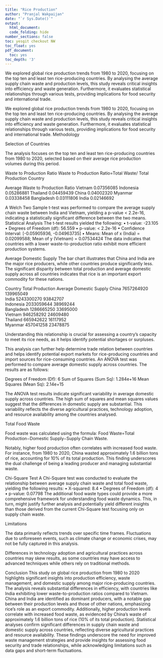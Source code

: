 ```yaml
---
title: "Rice Production"
author: "Pranjal Wakpaijan"
date: "`r Sys.Date()`"
output:
  html_document:
  code_folding: hide
number_sections: false
toc: yesgit checkout NW
toc_float: yes
pdf_document:
  toc: yes
toc_depth: '3'
---
```


We explored global rice production trends from 1980 to 2020, focusing on the top ten and least ten rice-producing countries. By analysing the average supply chain waste and production levels, this study reveals critical insights into efficiency and waste generation. Furthermore, it evaluates statistical relationships through various tests, providing implications for food security and international trade.


We explored global rice production trends from 1980 to 2020, focusing on the top ten and least ten rice-producing countries. By analysing the average supply chain waste and production levels, this study reveals critical insights into efficiency and waste generation. Furthermore, it evaluates statistical relationships through various tests, providing implications for food security and international trade.
Methodology

Selection of Countries

The analysis focuses on the top ten and least ten rice-producing countries from 1980 to 2020, selected based on their average rice production volumes during this period.

Waste to Production Ratio
Waste to Production Ratio=Total Waste/ Total Production
Country

Average Waste to Production Ratio
Vietnam	0.07356085
Indonesia	0.05286881
Thailand	0.04459439
China	0.04002320
Myanmar	0.03338458
Bangladesh	0.03111806
India	0.02146692

A Welch Two Sample t-test was performed to compare the average supply chain waste between India and Vietnam, yielding a p-value < 2.2e-16, indicating a statistically significant difference between the two means.
Statistical Analysis
The t-test results yielded the following:
•	t-value: -23.105
•	Degrees of Freedom (df): 56.559
•	p-value: < 2.2e-16
•	Confidence Interval: [-0.05905936, -0.04963735]
•	Means: Mean of x (India) = 0.02099588; Mean of y (Vietnam) = 0.07534424
The data indicates that countries with a lower waste-to-production ratio exhibit more efficient production systems.
 

Average Domestic Supply
The bar chart illustrates that China and India are the major rice producers, while other countries produce significantly less. The significant disparity between total production and average domestic supply across all countries indicates that rice is an important export commodity for these nations.

Country	Total Production
	Average Domestic Supply	
China	7657264920	139965049	
India	5243300270	93842707	
Indonesia	2033059644	38969244	
Bangladesh	1286665250	33695000	
Vietnam	946258292	24609480	
Thailand	665942622	16117952	
Myanmar	457041258	23478875	

Understanding this relationship is crucial for assessing a country's capacity to meet its rice needs, as it helps identify potential shortages or surpluses. 

This analysis can further help determine trade relation between countries and helps identify potential export markets for rice-producing countries and import sources for rice-consuming countries.
An ANOVA test was performed to compare average domestic supply across countries. The results are as follows:

Degrees of Freedom (Df): 6
Sum of Squares (Sum Sq): 1.284e+16
Mean Squares (Mean Sq): 2.14e+15

The ANOVA test results indicate significant variability in average domestic supply across countries. The high sum of squares and mean squares values suggest that the differences in domestic supply are substantial. This variability reflects the diverse agricultural practices, technology adoption, and resource availability among the countries analysed.

Total Food Waste

Food waste was calculated using the formula:
Food Waste=Total Production−Domestic Supply−Supply Chain Waste. 

Notably, higher food production often correlates with increased food waste. For instance, from 1980 to 2020, China wasted approximately 1.6 billion tons of rice, accounting for 10% of its total production. This finding underscores the dual challenge of being a leading producer and managing substantial waste.
 
Chi-Square Test
A Chi-Square test was conducted to evaluate the relationship between average supply chain waste and total food waste, yielding the following results:
•	X-squared: 8.4
•	Degrees of Freedom (df): 4
•	p-value: 0.07798
The additional food waste types could provide a more comprehensive framework for understanding food waste dynamics. This, in turn, might justify further analysis and potentially yield different insights than those derived from the current Chi-Square test focusing only on supply chain waste.


Limitations

The data primarily reflects trends over specific time frames. Fluctuations due to unforeseen events, such as climate change or economic crises, may not be fully captured in this analysis.

Differences in technology adoption and agricultural practices across countries may skew results, as some countries may have access to advanced techniques while others rely on traditional methods.


Conclusion
This study on global rice production from 1980 to 2020 highlights significant insights into production efficiency, waste management, and domestic supply among major rice-producing countries. The analysis reveals substantial differences in efficiency, with countries like India exhibiting lower waste-to-production ratios compared to Vietnam. China and India are identified as dominant producers, with a notable gap between their production levels and those of other nations, emphasizing rice's role as an export commodity. Additionally, higher production levels correlate with increased food waste, as evidenced by China's waste of approximately 1.6 billion tons of rice (10% of its total production). Statistical analyses confirm significant differences in supply chain waste and domestic supply across countries, reflecting diverse agricultural practices and resource availability. These findings underscore the need for improved waste management strategies and provide insights for assessing food security and trade relationships, while acknowledging limitations such as data gaps and short-term fluctuations.

  